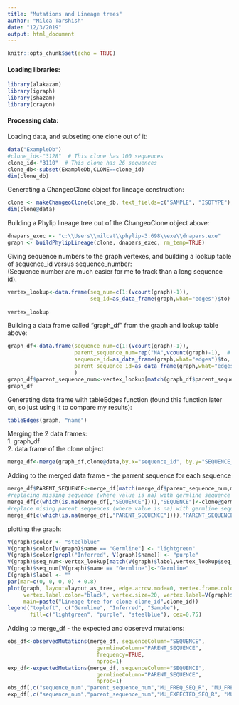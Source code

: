 ```yaml
---
title: "Mutations and Lineage trees"
author: "Milca Tarshish"
date: "12/3/2019"
output: html_document
---
```

```r
knitr::opts_chunk$set(echo = TRUE)
```


#### Loading libraries:
```r
library(alakazam)
library(igraph)
library(shazam)
library(crayon)
```

#### Processing data:  
Loading data, and subseting one clone out of it:  
```r
data("ExampleDb")
#clone_id<-"3128"  # This clone has 100 sequences
clone_id<-"3110"  # This clone has 26 sequences
clone_db<-subset(ExampleDb,CLONE==clone_id)
dim(clone_db)
```
Generating a ChangeoClone object for lineage construction:  
```r
clone <- makeChangeoClone(clone_db, text_fields=c("SAMPLE", "ISOTYPE"), num_fields="DUPCOUNT")
dim(clone@data)
```

Building a Phylip lineage tree out of the ChangeoClone object above:  
```r
dnapars_exec <- "c:\\Users\\milcat\\phylip-3.698\\exe\\dnapars.exe"
graph <- buildPhylipLineage(clone, dnapars_exec, rm_temp=TRUE)
```
Giving sequence numbers to the graph vertexes, and building a lookup table of sequence_id versus sequence_number:  
(Sequence number are much easier for me to track than a long sequence id).   
```r
vertex_lookup<-data.frame(seq_num=c(1:(vcount(graph)-1)),
                          seq_id=as_data_frame(graph,what="edges")$to)
                     
vertex_lookup  
```
Building a data frame called "graph_df" from the graph and lookup table above:
```r
graph_df<-data.frame(sequence_num=c(1:(vcount(graph)-1)),
                     parent_sequence_num=rep("NA",vcount(graph)-1),  # placeholder for this column, putting NA at this stage.
                     sequence_id=as_data_frame(graph,what="edges")$to, 
                     parent_sequence_id=as_data_frame(graph,what="edges")$from
                     )
graph_df$parent_sequence_num<-vertex_lookup[match(graph_df$parent_sequence_id,vertex_lookup$seq_id),"seq_num"]
graph_df
```
Generating data frame with tableEdges function (found this function later on, so just using it to compare my results):  
```r
tableEdges(graph, "name")
```

Merging the 2 data frames:  
1. graph_df  
2. data frame of the clone object  
```r
merge_df<-merge(graph_df,clone@data,by.x="sequence_id", by.y="SEQUENCE_ID",all=TRUE)
```
Adding to the merged data frame - the parrent sequence for each sequence
```r
merge_df$PARENT_SEQUENCE<-merge_df[match(merge_df$parent_sequence_num,merge_df$sequence_num),"SEQUENCE"]
#replacing missing sequence (where value is na) with germline sequence
merge_df[c(which(is.na(merge_df[,"SEQUENCE"]))),"SEQUENCE"]<-clone@germline
#replace mising parent sequences (where value is na) with germline sequence
merge_df[c(which(is.na(merge_df[,"PARENT_SEQUENCE"]))),"PARENT_SEQUENCE"]<-clone@germline
```
plotting the graph:  
```r
V(graph)$color <- "steelblue"
V(graph)$color[V(graph)$name == "Germline"] <- "lightgreen"
V(graph)$color[grepl("Inferred", V(graph)$name)] <- "purple"
V(graph)$seq_num<-vertex_lookup[match(V(graph)$label,vertex_lookup$seq_id),"seq_num"]
V(graph)$seq_num[V(graph)$name == "Germline"]<-"Germline"
E(graph)$label <- ""
par(mar=c(0, 0, 0, 0) + 0.8)
plot(graph, layout=layout_as_tree, edge.arrow.mode=0, vertex.frame.color="black",
     vertex.label.color="black", vertex.size=20, vertex.label=V(graph)$seq_num,
     main=paste("Lineage tree for clone clone_id",clone_id))
legend("topleft", c("Germline", "Inferred", "Sample"), 
       fill=c("lightgreen", "purple", "steelblue"), cex=0.75)
```

Adding to merge_df - the expected and obserevd mutations:  
```r
obs_df<-observedMutations(merge_df, sequenceColumn="SEQUENCE",
                            germlineColumn="PARENT_SEQUENCE",
                            frequency=TRUE,
                            nproc=1)
exp_df<-expectedMutations(merge_df, sequenceColumn="SEQUENCE",
                            germlineColumn="PARENT_SEQUENCE",
                            nproc=1)
obs_df[,c("sequence_num","parent_sequence_num","MU_FREQ_SEQ_R", "MU_FREQ_SEQ_S")]
exp_df[,c("sequence_num","parent_sequence_num","MU_EXPECTED_SEQ_R", "MU_EXPECTED_SEQ_S")]
```


